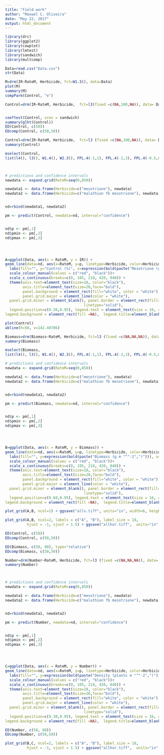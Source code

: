```yaml
---
title: "Field work"
author: "Maxwel C. Oliveira"
date: "May 22, 2017"
output: html_document
---
```


```r
library(drc)
library(ggplot2)
library(cowplot)
library(lmtest)
library(sandwich)
library(multcomp)
```



```r
Data=read.csv("Data.csv")
str(Data)
```



```r
M=drm(IR~RateM, Herbicide, fct=W1.3(), data=Data)
plot(M)
summary(M)
compParm(Control, "e")
```

```r
Control=drm(IR~RateM, Herbicide,  fct=l3(fixed =c(NA,100,NA)), data= Data)


coeftest(Control, vcov = sandwich)
summary(glht(Control))
ED(Control, c(50))
EDcomp(Control, c(50,50))
```


```r
Control=drm(IR~RateM, Herbicide,  fct=l3 (fixed =c(NA,100,NA)), data= Data)
summary(Control)

mselect(Control,
list(l4(), l3(), W1.4(), W2.3(), FPL.4(-1,1), FPL.4(-2,3), FPL.4(-0.5,0.5)))



# predictions and confidence intervals
newdata <- expand.grid(RateM=seq(0,850))

newdata1 <- data.frame(Herbicide=c("mesotrione"), newdata)
newdata2 <- data.frame(Herbicide=c("malathion fb mesotrione"), newdata)


nd=rbind(newdata1, newdata2)

pm <- predict(Control, newdata=nd, interval="confidence")


nd$p <- pm[,1] 
nd$pmin <- pm[,2] 
nd$pmax <- pm[,3] 




A=ggplot(Data, aes(x = RateM, y = IR)) +  
geom_line(data=nd, aes(x=RateM, y=p, linetype=Herbicide, color=Herbicide), size=1.3) +
  labs(fill="", y="Control (%)", x=expression(bold(paste("Mesotrione (g ai ha "^"-1",")")))) +
  scale_colour_manual(values = c("red", "black"))+
  scale_x_continuous(breaks=c(0, 105, 210, 420, 840)) +
  theme(axis.text=element_text(size=18, color="black"), 
        axis.title=element_text(size=20,face="bold"), 
        panel.background = element_rect(fill="white", color = "white"), 
        panel.grid.major = element_line(color = "white"), 
  panel.grid.minor = element_blank(), panel.border = element_rect(fill=NA,color="black", size=0.5, 
                                    linetype="solid"), 
  legend.position=c(0.30,0.95), legend.text = element_text(size = 16, colour = "black"), legend.key = element_rect(fill=NA), legend.key.height  = unit(1.5, "line"), legend.key.width = unit(2.2, "line"),
legend.background = element_rect(fill =NA),  legend.title=element_blank())  + ylim(0,100) + ggsave("Control.tiff", units="in", width=6, height=6, dpi=300)

```

```r
plot(Control)
abline(h=50, v=142.40706)
```





```r
Biomass=drm(Biomass~RateM, Herbicide, fct=l3 (fixed =c(NA,NA,NA)), data= Data)
summary(Biomass)

mselect(Biomass,
list(l4(), l3(), W1.4(), W2.3(), FPL.4(-1,1), FPL.4(-2,3), FPL.4(-0.5,0.5)))

# predictions and confidence intervals
newdata <- expand.grid(RateM=seq(0,850))

newdata1 <- data.frame(Herbicide=c("mesotrione"), newdata)
newdata2 <- data.frame(Herbicide=c("malathion fb mesotrione"), newdata)


nd=rbind(newdata1, newdata2)

pm <- predict(Biomass, newdata=nd, interval="confidence")


nd$p <- pm[,1] 
nd$pmin <- pm[,2] 
nd$pmax <- pm[,3] 




B=ggplot(Data, aes(x = RateM, y = Biomass)) +  
geom_line(data=nd, aes(x=RateM, y=p, linetype=Herbicide, color=Herbicide), size=1.3) + #geom_ribbon(data=nd, aes(x=RateM, y=p, ymin=pmin, ymax=pmax), alpha=0.1) +
  labs(fill="", y=expression(bold(paste("Biomass (g m "^"-2",")"))), x=expression(bold(paste("Mesotrione (g ai ha "^"-1",")")))) +
  scale_colour_manual(values = c("red", "black"))+
  scale_x_continuous(breaks=c(0, 105, 210, 420, 840)) +
  theme(axis.text=element_text(size=18, color="black"), 
        axis.title=element_text(size=20,face="bold"), 
        panel.background = element_rect(fill="white", color = "white"), 
        panel.grid.major = element_line(color = "white"), 
  panel.grid.minor = element_blank(), panel.border = element_rect(fill=NA,color="black", size=0.5, 
                                    linetype="solid"), 
  legend.position=c(0.68,0.95), legend.text = element_text(size = 16, colour = "black"), legend.key = element_rect(fill=NA), legend.key.height  = unit(1.5, "line"), legend.key.width = unit(2.2, "line"),
legend.background = element_rect(fill =NA),  legend.title=element_blank())  + ylim(0,250) + ggsave("Biomass.tiff", units="in", width=6, height=6, dpi=300)
```


```r
plot_grid(A,B, ncol=1) + ggsave("allv.tiff", units="in", width=6, height=12, dpi=300)
```

```r
plot_grid(A,B, ncol=2, labels = c("A", "B"), label_size = 18,
          hjust = -1, vjust = 1.5) + ggsave("allhor.tiff",  units="in", width=12, height=6, dpi=1000)
```



```r
ED(Control, c(50))
EDcomp(Control, c(50,50))
```


```r
ED(Biomass, c(50, 80), type="relative")
EDcomp(Biomass, c(50,50))
```


```r
Number=drm(Number~RateM, Herbicide, fct=l3 (fixed =c(NA,NA,NA)), data= Data)
summary(Number)



# predictions and confidence intervals
newdata <- expand.grid(RateM=seq(0,850))

newdata1 <- data.frame(Herbicide=c("mesotrione"), newdata)
newdata2 <- data.frame(Herbicide=c("malathion fb mesotrione"), newdata)


nd=rbind(newdata1, newdata2)

pm <- predict(Number, newdata=nd, interval="confidence")


nd$p <- pm[,1] 
nd$pmin <- pm[,2] 
nd$pmax <- pm[,3] 




C=ggplot(Data, aes(x = RateM, y = Number)) +  
geom_line(data=nd, aes(x=RateM, y=p, linetype=Herbicide, color=Herbicide), size=1.3) + #geom_ribbon(data=nd, aes(x=RateM, y=p, ymin=pmin, ymax=pmax), alpha=0.1) +
  labs(fill="", y=expression(bold(paste("Density (plants m "^"-2",")"))), x=expression(bold(paste("Mesotrione (g ai ha "^"-1",")")))) +
  scale_colour_manual(values = c("red", "black"))+
  scale_x_continuous(breaks=c(0, 105, 210, 420, 840)) +
  theme(axis.text=element_text(size=18, color="black"), 
        axis.title=element_text(size=20,face="bold"), 
        panel.background = element_rect(fill="white", color = "white"), 
        panel.grid.major = element_line(color = "white"), 
  panel.grid.minor = element_blank(), panel.border = element_rect(fill=NA,color="black", size=0.5, 
                                    linetype="solid"), 
  legend.position=c(9.30,9.95), legend.text = element_text(size = 16, colour = "black"), legend.key = element_rect(fill=NA), legend.key.height  = unit(1.5, "line"), legend.key.width = unit(2.2, "line"),
legend.background = element_rect(fill =NA),  legend.title=element_blank())  + ylim(0,400) + ggsave("Plants.tiff", units="in", width=6, height=6, dpi=300)
```

```r
ED(Number, c(50, 80))
EDcomp(Number, c(50,50))
```


```r
plot_grid(B,C, ncol=2, labels = c("A", "B"), label_size = 18,
          hjust = -1, vjust = 1.5) + ggsave("allhor.tiff",  units="in", width=12, height=6, dpi=1000)
```


